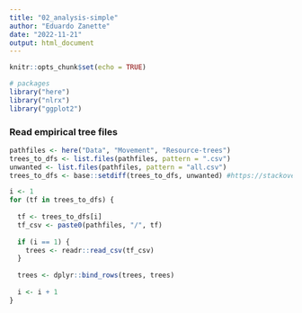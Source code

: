 ```yaml
---
title: "02_analysis-simple"
author: "Eduardo Zanette"
date: "2022-11-21"
output: html_document
---
```


```r
knitr::opts_chunk$set(echo = TRUE)

# packages
library("here")
library("nlrx")
library("ggplot2")


```

### Read empirical tree files
```r
pathfiles <- here("Data", "Movement", "Resource-trees")
trees_to_dfs <- list.files(pathfiles, pattern = ".csv")
unwanted <- list.files(pathfiles, pattern = "all.csv")
trees_to_dfs <- base::setdiff(trees_to_dfs, unwanted) #https://stackoverflow.com/questions/31590730/list-files-in-r-that-do-not-match-a-pattern

i <- 1
for (tf in trees_to_dfs) {
  
  tf <- trees_to_dfs[i]
  tf_csv <- paste0(pathfiles, "/", tf)
  
  if (i == 1) {
    trees <- readr::read_csv(tf_csv)
  }
  
  trees <- dplyr::bind_rows(trees, trees)
  
  i <- i + 1
}

```

